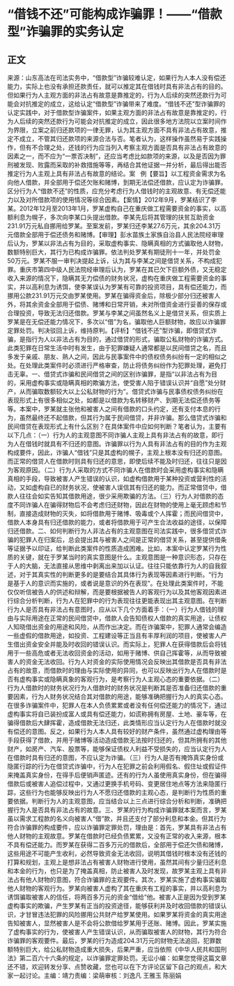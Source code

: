 # “借钱不还”可能构成诈骗罪！——“借款型”诈骗罪的实务认定
## 正文
来源：山东高法在司法实务中，“借款型”诈骗较难认定，如果行为人本人没有偿还能力，实际上也没有承担还款责任，就可以推定其在借钱时具有非法占有的目的。但如果行为人主观方面的非法占有故意是靠推定的，行为人后续的突然还款行为可能会对抗推定的成立，这给认定“借款型”诈骗带来了难度。“借钱不还”型诈骗罪的认定实践中，对于借款型诈骗案件，如果主观方面的非法占有故意是靠推定的，行为人后续的突然还款行为可能会对抗推定的成立，因此很多地方法院以立案时间作为界限，立案之前归还款项的一律无罪，认为其主观方面不具有非法占有故意，推定不成立，不管其归还款项的来源合法与否。笔者认为，这样操作虽然易于实践操作，但有不合理之处，还钱的行为应当列入考察主观方面是否具有非法占有故意的因素之一，而不应为“一票否决制”，还应当考虑比如款项的来源，以及是否因为罪刑被发现、败露而采取的补救措施等等，再结合其他证据一并分析，最后得出能否推定行为人主观上具有非法占有故意的结论。案   例【要旨】以工程资金需求为名向他人借款，并全部用于偿还欠账和赌博，到期无法偿还借款，应认定为诈骗罪。区分行为人“借款不还”的性质，应充分考虑行为人借钱时的主观故意、有无偿还能力以及对所借款项的使用情况等综合因素。【案情】2012年9月，罗某结识了李某。2012年12月至2013年1月，罗某虚构自己在重庆做工程需要资金的事实，以高额利息为幌子，多次向李某口头提出借款。李某先后将其管理的扶贫互助资金231.91万元私自挪用给罗某。至案发前，罗某归还李某27.6万元，其余204.31万元借款全部用于偿还债务和赌博。【审理】彭水苗族土家族自治县人民法院经审理后认为，罗某以非法占有为目的，采取虚构事实、隐瞒真相的方式骗取他人财物，数额特别巨大，其行为已构成诈骗罪。依法判处罗某有期徒刑十一年，并处罚金50万元。罗某不服一审判决提起上诉，认为其与李某之间是借贷关系，不构成犯罪。重庆市第四中级人民法院经审理后认为，罗某在其已欠下巨额外债，又无稳定收入来源的情况下，隐瞒其无力偿债的财务状况，虚构在重庆做工程需要资金的事实，并以高利息为诱饵，使李某误认为罗某有可靠的投资项目，具有偿还能力，而挪用公款231.91万元交由罗某使用。罗某在骗得资金后，除极少部分归还被害人外，将其余资金全部用于偿债、赌博和日常开销，未对所借资金进行妥善的保存或合理投资，导致无法归还借款。罗某与李某之间虽然名义上是借贷关系，但实质上罗某是在无偿还能力情况下，多次以“借”为名，骗取他人巨额财物，故应以诈骗罪定罪处罚。判决驳回上诉，维持原判。【评析】“借钱不还”型诈骗，即借贷式诈骗，是指行为人以非法占有为目的，通过借贷的形式，骗取公私财物的诈骗方式。此类犯罪在日常生活中时有发生，由于犯罪嫌疑人通常都是以民间借贷之名，而且多发于亲戚、朋友、熟人之间，因此与民事案件中的债权债务纠纷有一定的相似之处。在处理此类案件时必须进行严格审查，防止将债务纠纷作为犯罪处理，避免打击无辜。一、借贷式诈骗和民间借贷之间的区别诈骗罪，是指“以非法占有为目的，采用虚构事实或隐瞒真相的欺骗方法，使受害人陷于错误认识并“自愿”处分财产，从而骗取数额较大以上公私财物的行为”。借贷式诈骗与民事债权债务纠纷在表现形式上有很多相似之处，如都是以借款为名转移财产、到期无法偿还债务等等。本案中，罗某就主张他和被害人之间有借款的口头约定，还有支付本息的行为，虽然最终还不起借款，但其行为属于民间借贷，并非诈骗。那么借贷式诈骗和民间借贷在表现形式上有什么区别？在具体案件中应如何判断？笔者认为，主要有以下几点：（一）行为人的主观意图不同诈骗人主观上具有非法占有的故意，即行为人在借钱时就具有不归还的意图。诈骗罪以行为人具有非法占有的目的作为主观构成要件，因此，诈骗人“借钱”只是其虚构的幌子，主观上根本没有归还的意图。而正常的借贷人在借款时则具有归还的意思，即使后续不能及时归还，往往只是因为客观原因。（二）行为人采取的方式不同诈骗人在借款时会采用虚构事实和隐瞒真相的手段，导致被害人产生错误的认识，如虚构借款用于某种投资或营利性的活动，又如虚构自已的财务状况，使被害人误信其有归还的能力。而正常借贷中，借款人往往会如实告知其借款用途，很少采用欺骗的方法。（三）行为人对借款的态度不同诈骗人在骗得财物后不会考虑归还财物，因此在财物的使用上毫无顾虑和节制，直接造成财物的灭失，如将借款用于赌博、吸毒或个人挥霍；而民间借贷中，借款人本身具有归还借款的能力，或者将借款用于可产生合法收益的途径，以保障归还借款。二、如何判断行为人非法占有的主观意图在司法实践中，很多借贷式诈骗的犯罪人在归案后，总会提出其与被害人之间是正常的借贷关系，甚至提供借条等证据予以印证，给判断此类案件的性质造成困难。比如，本案中认定罗某行为性质的关键，就在于罗某当时的真实意图是什么。主观意图是一种意识形态，只存在于人的大脑，无法直接从思维中剥离出来加以认证。往往只能依靠行为人的自我叙述，对于其真实性的判断更多的是要结合其具体行为表现等因素进行判断。“行为是基于人的意识而实施的，或者说是意识的外在表现”。在处理此类案件时，不能仅仅听信被告人的供述和辩解，而是要根据被告人的客观行为以及其他客观因素进行综合分析判断，行为人在犯罪中的行为表现往往更能表现出其主观意图。在判断行为人是否具有非法占有意图时，应从以下几个方面着手：（一）行为人借钱的理由与实际用途在正常的民间借贷中，借款人会告知债权人借款的真实用途，让债权人知晓借出资金的用途和风险，从而作出决定。而在诈骗案中，犯罪人通常会编造一些虚假的借款用途，如投资、工程建设等正当且有丰厚利润的项目，使被害人产生借出资金安全并能及时收回的错误认识。而实际上，犯罪人在获得借款后会将钱用于一些高危或者无法收回资金的活动，如用于赌博、供自己挥霍等，从而导致被害人的资金无法收回。行为人对资金的实际使用情况会反映出其借款是否具有非法占有的故意，而借款时的理由与实际使用的异同，也可以反映出行为人在借款时是否有虚构事实或隐瞒真象的客观行为，是考察行为人主观心态的重要依据。（二）行为人借款时的财务状况行为人借款时的财务状况是判断其是否准备归还借款的重要因素，行为人财务状况结合其对借款的用途，能够准确把握行为人的真实心态。在很多诈骗案件中，犯罪人在本人负债累累或者没有任何偿还能力的情况下，通过虚构事实将自已装扮成富人或具有偿还能力，如谎称拥有房屋、土地、豪车等，在骗得借款后大肆挥霍，造成借款无法归还，此类情形应当认定行为人在借款时就没有偿还的意图。反之，如果行为人本人具有较好的财产条件，虽然通过虚构理由等手段获得了借款，并用于赌博等活动造成借款无法按时归还的，但其所拥有的其他财产，如房产、汽车、股票等，能够保证债权人利益不受损失的，应当认定行为人在借款时具有归还的意图，不应认定为诈骗。（三）行为人是否有掩饰真实身份或隐匿行踪的行为在借贷式诈骗中，行为人在犯罪之前会利用假名、假住址或假证件来掩盖真实身份，在得手后便销声匿迹。还有的行为人虽使用真实身份，但在骗得借款后或被害人追偿过程中，又通过更换手机号码、变更居住地点等方法来隐匿行踪，这些行为也能够反映出行为人不愿归还借款的主观心态，是判断行为性质的重要依据。判断行为人的主观意图，应当结合以上三点进行综合分析和判断，准确把握行为人是否具有非法占有的故意。三、罗某的行为构成诈骗罪就本案而言，罗某虽以需求工程款的名义向被害人“借”款，并且还支付了部分利息和本金。但其行为符合诈骗罪的构成要件，应以诈骗罪定罪处罚，理由是：首先，罗某具有非法占有他人财物的主观故意。罗某在借款时已经负债累累，又没有正常的收入来源，根本不具有偿还能力。而罗某在获得二百多万元的借款后，全部用于偿还欠债和赌博，这些用途不可能产生收利，必然导致资金无法收回，说明其借钱时根本没有还钱的打算和规划，主观上是想非法占有被害人财物进行使用，虽然其间有少量归还利息和本金的行为，也只是为了掩盖真相，防止被害人及时发现，故罗某主观上具有非法占有他人财物的意图，符合诈骗罪的主观要件。其次，罗某实施了虚构事实骗取他人财物的客观行为。罗某向被害人虚构了其在重庆有工程的事实，并以高利息为诱饵骗取被害人的信任，将两百多万元的资金“借给”他。被害人正是因为受到罗某虚构事实的欺骗，产生罗某有正当的投资途径，能够获利并及时收回借款的错误认识，才甘冒违法犯罪的风险挪用公共财产给罗某使用。如果罗某将资金的真实用途告知被害人，显然被害人是不会将公款借给罗某用于还账、赌博。因此，罗某实施了虚构事实的行为，使被害人产生错误认识，从而骗取被害人的财物，其行为符合诈骗罪的客观要件。最后，罗某的行为造成204.31万元的财物无法追回，犯罪数额特别巨大，给公私财物造成重大损失，后果严重，应当依照《中华人民共和国刑法》第二百六十六条的规定，以诈骗罪定罪处罚。无讼小编：如果您觉得这篇文章还不错，欢迎转发分享、点赞收藏，您也可以在下方评论区留下自己的观点，和大家一起讨论。主编：靖力责编：梁萌审核：刘逸凡 王雅玉 陈丽娟